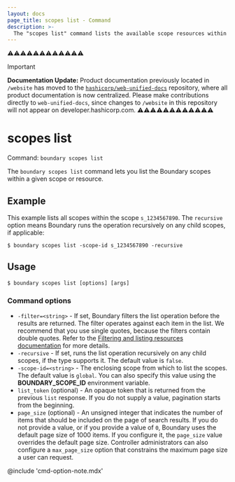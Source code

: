 ```yaml
---
layout: docs
page_title: scopes list - Command
description: >-
  The "scopes list" command lists the available scope resources within a scope or resource.
---
```


⚠️⚠️⚠️⚠️⚠️⚠️⚠️⚠️⚠️⚠️⚠️⚠️
> [!IMPORTANT]  
> **Documentation Update:** Product documentation previously located in `/website` has moved to the [`hashicorp/web-unified-docs`](https://github.com/hashicorp/web-unified-docs) repository, where all product documentation is now centralized. Please make contributions directly to `web-unified-docs`, since changes to `/website` in this repository will not appear on developer.hashicorp.com.
⚠️⚠️⚠️⚠️⚠️⚠️⚠️⚠️⚠️⚠️⚠️⚠️

# scopes list

Command: `boundary scopes list`

The `boundary scopes list` command lets you list the Boundary scopes within a given scope or resource.

## Example

This example lists all scopes within the scope `s_1234567890`.
The `recursive` option means Boundary runs the operation recursively on any child scopes, if applicable:

```shell-session
$ boundary scopes list -scope-id s_1234567890 -recursive
```

## Usage

<CodeBlockConfig hideClipboard>

```shell-session
$ boundary scopes list [options] [args]
```

</CodeBlockConfig>

### Command options

- `-filter=<string>` - If set, Boundary filters the list operation before the results are returned.
The filter operates against each item in the list.
We recommend that you use single quotes, because the filters contain double quotes.
Refer to the [Filtering and listing resources documentation](/boundary/docs/filtering) for more details.
- `-recursive` - If set, runs the list operation recursively on any child scopes, if the type supports it.
The default value is `false`.
- `-scope-id=<string>` - The enclosing scope from which to list the scopes.
The default value is `global`.
You can also specify this value using the **BOUNDARY_SCOPE_ID** environment variable.
- `list_token` (optional) - An opaque token that is returned from the previous `list` response.
If you do not supply a value, pagination starts from the beginning.
- `page_size` (optional) - An unsigned integer that indicates the number of items that should be included on the page of search results.
If you do not provide a value, or if you provide a value of `0`, Boundary uses the default page size of 1000 items.
If you configure it, the `page_size` value overrides the default page size.
Controller administrators can also configure a `max_page_size` option that constrains the maximum page size a user can request.

@include 'cmd-option-note.mdx'